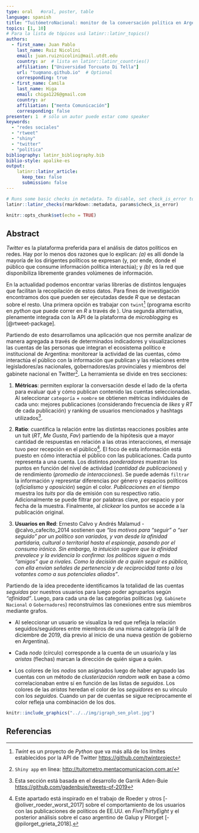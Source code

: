 ```yaml
---
type: oral   #oral, poster, table
language: spanish
title: "TuitómetroNacional: monitor de la conversación política en Argentina"
topics: [1, 10]
# Para la lista de tópicos usá latinr::latinr_topics()
authors:
  - first_name: Juan Pablo
    last_name: Ruiz Nicolini
    email: juan.ruiznicolini@mail.utdt.edu
    country: ar  # lista en latinr::latinr_countries()
    affiliation: ["Universidad Torcuato Di Tella"]
    url: "tuqmano.github.io"  # Optional 
    corresponding: true
  - first_name: Camila 
    last_name: Higa
    email: chiga1226@gmail.com
    country: ar
    affiliation: ["menta Comunicación"]
    corresponding: false
presenter: 1  # sólo un autor puede estar como speaker
keywords: 
  - "redes sociales"
  - "rtweet"
  - "shiny"
  - "twitter"
  - "política"
bibliography: latinr_bibliography.bib
biblio-style: apalike-es   
output: 
    latinr::latinr_article:
      keep_tex: false
      submission: false
---
```



```r
# Runs some basic checks in metadata. To disable, set check_is_error to FALSE
latinr::latinr_checks(rmarkdown::metadata, params$check_is_error)
```


```r
knitr::opts_chunk$set(echo = TRUE)
```


## Abstract 

*Twitter* es la plataforma preferida para el análisis de datos políticos en redes. Hay por lo menos dos razones que lo explican: *(a)* es allí donde la mayoría de los dirigentes políticos se expresan (y, por ende, donde el público que consume información política interactúa); y *(b)* es la red que disponibiliza libremente grandes volúmenes de información. 

En la actualidad podemos encontrar varias librerías de distintos lenguajes que facilitan la recopilación de estos datos. Para fines de investigación encontramos dos que pueden ser ejecutadas desde *R* que se destacan sobre el resto. Una primera opción es trabajar con `twint`[^1] (programa escrito en *python* que puede correr en *R* a través de \CRANpkg{reticulate}). Una segunda alternativa, plenamente integrada con la API de la plataforma de *microblogging* es \CRANpkg{rtweet} [@rtweet-package].  

Partiendo de esto desarrollamos una aplicación \CRANpkg{shiny} que nos permite analizar de manera agregada a través de determinados indicadores y visualizaciones las cuentas de las personas que integran el ecosistema político e institucional de Argentina: monitorear la actividad de las cuentas, cómo interactúa el público con la información que publican y las relaciones entre legisladores/as nacionales, gobernadores/as provinciales y miembros del gabinete nacional en Twitter[^4]. La herramienta se divide en tres secciones: \vspace{.3cm}

1. **Métricas**: permiten explorar la conversación desde el lado de la oferta para evaluar qué y cómo publican contenido las cuentas seleccionadas. Al seleccionar `categoría` $+$ `nombre` se obtienen métricas individuales de cada uno: mejores publicaciones (considerando frecuencia de *likes* y *RT* de cada publicación) y ranking de usuarios mencionados y hashtags utilizados[^2].

2. **Ratio**: cuantifica la relación entre las distintas reacciones posibles ante un tuit (*RT*, *Me Gusta*, *Fav*) partiendo de la hipótesis que a mayor cantidad de respuestas en relación a las otras interacciones, el mensaje tuvo peor recepción en el público[^3]. El foco de esta información está puesto en cómo interactúa el público con las publicaciones. Cada punto representa a una cuenta. Los distintos *ponderadores*  muestran los puntos en función del nivel de actividad (*cantidad de publicaciones*) y de rendimiento (*promedio de interacciones*). Se puede además `filtrar` la información y represntar diferencias por género y espacios políticos (*oficialismo* y *oposición*) según el color. *Publicaciones en el tiempo* muestra los *tuits* por día de emisión con su respectivo ratio. Adicionalmente se puede filtrar por palabras clave, por espacio y por fecha de la muestra. Finalmente, al *clickear* los puntos se accede a la publicación original.

3. **Usuarios en Red**: Ernesto Calvo y Andrés Malamud -@calvo_cafecito_2014 sostienen que *"los motivos para “seguir” o “ser seguido” por un político son variados, y van desde la afinidad partidaria, cultural o territorial hasta el espionaje, pasando por el consumo irónico. Sin embargo, la intuición sugiere que la afinidad prevalece y la evidencia lo confirma: los políticos siguen a más “amigos” que a rivales. Como la decisión de a quién seguir es pública, con ella envían señales de pertenencia y de reciprocidad tanto a los votantes como a sus potenciales aliados"*.

Partiendo de la idea precedente identificamos la totalidad de las cuentas *seguidas* por nuestros usuarios para luego poder agruparlos según *"afinidad"*. Luego, para cada una de las categorías políticas (*vg.* `Gabinete Nacional` o `Gobernadores`) reconstruímos las conexiones entre sus miembros mediante grafos. 

* Al seleccionar un usuario se visualiza la red que refleja la relación seguidos/seguidores entre miembros de una misma categoría (al 9 de diciembre de 2019, día previo al inicio de una nueva gestión de gobierno en Argentina).


* Cada *nodo* (círculo) corresponde a la cuenta de un usuario/a y las *aristas* (flechas) marcan la dirección de quién sigue a quién.


* Los colores de los *nodos* son asignados luego de haber agrupado las cuentas con un método de *clusterización random walk* en base a cómo correlacionaban entre sí en función de las listas de *seguidos*. Los colores de las *aristas* heredan el color de los *seguidores* en su vínculo con los *seguidos*. Cuando un par de cuentas se sigue recíprocamente el color refleja una combinación de los dos.


```r
knitr::include_graphics("../../img/igraph_sen_plot.jpg")
```


[^1]: *Twint* es un proyecto de *Python* que va más allá de los límites establecidos por la API de Twitter [https://github.com/twintproject](https://github.com/twintproject)


[^2]: Esta sección está basada en el desarrollo de Garrik Aden-Buie [https://github.com/gadenbuie/tweets-of-2019](https://github.com/gadenbuie/tweets-of-2019)

[^3]: Este apartado está inspirado en el trabajo de Roeder y otros [-@oliver_roeder_worst_2017] sobre el comportamiento de los usuarios con las publicaciones de políticos de EE.UU. en *FiveThirtyEight* y el posterior análisis sobre el caso argentino de Galup y Pilorget [-@pilorget_grieta_2018]. 

[^4]: `Shiny app` en línea: [http://tuitometro.mentacomunicacion.com.ar/](http://tuitometro.mentacomunicacion.com.ar/)

## Referencias
